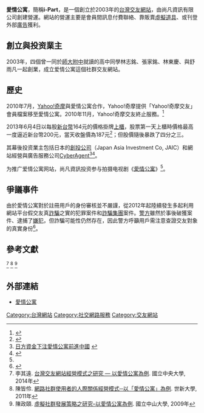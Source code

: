 {{Infobox website
| name            = 愛情公寓
| native_name     = i-Part
| native_name_lang = en
| logo            = I-part.gif
| logo_size       = 200px
| logo_caption    = 愛情公寓標誌
| url             = -{zh-tw:[http://www.i-part.com.tw www.i-part.com.tw]; zh-cn:[http://www.ipart.cn www.ipart.cn]}-
| alexa           = 31,949（全球，2016年12月3日）<br />496（全台灣，2016年12月3日）<ref name="Alexa">[http://www.alexa.com/search?q=i-part.com.tw&r=site_siteinfo&p=bigtop - Alexa排名和網站流量資訊]</ref>
| commercial      = 是
| type            = 交友網站
| language        = [[正體中文|正體中文]]、[[簡體中文|簡體中文]]
| registration    = 僅提供會員服務
| owner           = 尚凡資訊有限公司(現更名為"尚凡國際創新科技股份有限公司")
| author          = 尚凡資訊有限公司(現更名為"尚凡國際創新科技股份有限公司")
| launch_date     = {{Start date and age|2003}}
| current_status  = 營運中
| revenue         = 來自[[廣告|廣告]]、VIP服務、虛擬道具
}}{{Other uses|爱情公寓}}{{Infobox company 
| company_name       = 尚凡資訊股份有限公司
| company_name_en    = 
| company_logo       = 
| company_type       = [[上市公司|上市公司]]
| company_slogan     = 
| market_information = {{twse|5278}}
| abbreviated_name   = 
| foundation         = 2002年
| location           = {{flagicon|TWN}} 臺北市大安區羅斯福路3段37號12樓
<!-- | zip_code           = 106 -->
| telephone_no       = 
| key_people         = 張家銘 （[[董事長|董事長]]）
| industry           = 資訊服務業
| products           = 
| capital            = 1.29億新臺幣（2013年）
| revenue            = 
| assets             = 3.62億新臺幣（2013年9月，全體）<br/>0.30億新臺幣（2013年9月，單體不含流動資產）
| equity             = 
| operating_income   = 
| profit             = 
| market_value       =
| num_employees      = 
| P/E ratio          =
| earnings per share = 
| Net asset value    = 
| accounting_period  = 每年12月 （月制會計年度）
| parent             = 薩摩亞商 ALL BLUE LTD.
| divisions          =
| major_shareholder  = 薩摩亞商 ALL BLUE LTD.  （58.09%）<br/>[[中華開發金融控股公司|中華開發創業投資股份有限公司]]  （15.04%）
| subsid             = 
| homepage           = http://www.i-part.com.tw/
| footnotes          = 
| width              = 380px
}}
'''愛情公寓'''，簡稱'''i-Part'''，是一個創立於2003年的[[台灣|台灣]][[交友網站|交友網站]]，由尚凡資訊有限公司創建營運。網站的營運主要是會員間訊息付費聯絡、靠販賣[[虛擬道具|虛擬道具]]、或刊登外部[[廣告|廣告]]獲利。

==創立與投资業主==
2003年，四個曾一同於[[國立台灣師範大學附屬高級中學|師大附中]]就讀的高中同學林志銘、張家銘、林東慶、與舒雨凡一起創業，成立爱情公寓這個社群交友網站。

==歷史==
2010年7月，[[Yahoo!奇摩|Yahoo!奇摩]]與愛情公寓合作，Yahoo!奇摩提供「Yahoo!奇摩交友」會員檔案移至愛情公寓。2010年11月，Yahoo!奇摩交友終止服務。<ref>{{Cite web |url=https://www.bnext.com.tw/article/15529/BN-ARTICLE-15529 |title=Yahoo奇摩關閉自營交友頻道，轉由愛情公寓接手 |access-date=2017-06-20 |archive-date=2021-03-02 |archive-url=https://web.archive.org/web/20210302105252/https://www.bnext.com.tw/article/15529/BN-ARTICLE-15529 }}</ref>

2013年6月4日以每股[[新台幣|新台幣]]164元的價格掛牌[[上櫃|上櫃]]，股票第一天上櫃時價格最高一度逼近新台幣200元，當天收盤價為187元<ref>{{Cite web |url=https://www.bnext.com.tw/article/28097/BN-ARTICLE-28097 |title=愛情公寓今掛牌，上櫃首日收盤價187元 |access-date=2017-06-20 |archive-date=2021-04-13 |archive-url=https://web.archive.org/web/20210413051556/https://www.bnext.com.tw/article/28097/BN-ARTICLE-28097 }}</ref>；但股價隨後暴跌了四分之三。

其幕後投资業主包括日本的[[創投公司|創投公司]]{{link-ja|日亞投資|日本アジア投資}}（Japan Asia Investment Co, JAIC）和網站經營與廣告服務公司[[CyberAgent|CyberAgent]]<ref>[http://www.bnext.com.tw/article/view/cid/0/id/4182 日方資金下注愛情公寓前進中國] {{webarchive|url=https://web.archive.org/web/20130609131927/http://www.bnext.com.tw/article/view/cid/0/id/4182 |date=2013-06-09 }}</ref><ref name="電視劇">{{Cite web |url=http://tech.china.com/zh_cn/news/net/domestic/11066127/20091012/15663709.html |title=SNS网站营销新策略：投拍同名电视剧收视飘红(1) 2009-10-12 10:22:19 李雪 北京商报 |accessdate=2012-08-07 |archive-date=2013-11-11 |archive-url=https://web.archive.org/web/20131111072616/http://tech.china.com/zh_cn/news/net/domestic/11066127/20091012/15663709.html |dead-url=no }}</ref>。

为推广爱情公寓网站，尚凡資訊投资参与拍摄电视剧《[[爱情公寓_(电视剧)|愛情公寓]]》<ref name="電視劇"/>。

==爭議事件==
由於愛情公寓對於註冊用戶的身份審核並不嚴謹，從2012年起陸續發生多起利用網站平台假交友真[[詐騙|詐騙]]之實的犯罪案件和[[詐騙集團|詐騙集團]]案件。[[警方|警方]]雖然於事後破獲案件、逮捕了[[嫌犯|嫌犯]]，但詐騙可能性仍然存在，因此警方呼籲用戶需注意查證交友對象的真實身份<ref>{{Cite web |url=http://tw.news.yahoo.com/%E6%84%9B%E6%83%85%E5%85%AC%E5%AF%93%E7%B6%B2%E7%AB%99%E4%B8%8A%E8%A9%90%E9%A8%99%E6%A1%88%E9%A0%BB%E5%82%B3-%E8%BF%91%E4%BA%8C%E5%80%8B%E6%9C%8842%E8%B5%B7-145019607.html |title=杜大澂，《愛情公寓網站詐騙案頻傳 近二個月42起》，2012年5月20日 中廣新聞網，Yahoo!奇摩新聞轉載 |accessdate=2013年6月16日 |archive-date=2013年8月21日 |archive-url=https://web.archive.org/web/20130821042338/http://tw.news.yahoo.com/%E6%84%9B%E6%83%85%E5%85%AC%E5%AF%93%E7%B6%B2%E7%AB%99%E4%B8%8A%E8%A9%90%E9%A8%99%E6%A1%88%E9%A0%BB%E5%82%B3-%E8%BF%91%E4%BA%8C%E5%80%8B%E6%9C%8842%E8%B5%B7-145019607.html |dead-url=no }}</ref>。

==參考文獻==
<ref>李其遠. [http://ndltd.ncl.edu.tw/cgi-bin/gs32/gsweb.cgi/ccd=CwvVK./record?r1=1&h1=1 台灣交友網站經營模式之研究 — 以愛情公寓為例]. 國立中央大學, 2014年</ref>
<ref>陳皆伶. [http://ndltd.ncl.edu.tw/cgi-bin/gs32/gsweb.cgi/ccd=CwvVK./record?r1=3&h1=1 網路社群使用者的人際關係經營模式─以「愛情公寓」為例]. 世新大學, 2011年</ref>
<ref>陳政頤. [http://ndltd.ncl.edu.tw/cgi-bin/gs32/gsweb.cgi/ccd=CwvVK./record?r1=4&h1=1 虛擬社群發展策略之研究–以愛情公寓為例]. 國立中山大學, 2009年</ref>
{{reflist}}

==外部連結==
*{{zh-tw}}[http://www.i-part.com.tw/ 愛情公寓] {{Wayback|url=http://www.i-part.com.tw/ |date=20130618074336 }}

{{Online social networking}}

[[Category:台灣網站|Category:台灣網站]]
[[Category:社交網路服務|Category:社交網路服務]]
[[Category:交友網站|Category:交友網站]]